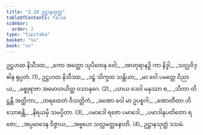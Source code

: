 ```yaml
---
title: "2.10 ဥဋ္ဌာနသုတ္တ"
tableOfContents: false
sidebar:
  order: 2
type: "tipitaka"
basket: "su"
book: "sn"
---
```



<DynamicBreadcrumb />

<Division number="334" book="sn">

<Paragraph number="386" type="verses" book="sn">
ဥဋ္ဌဟထ နိသီဒထ,_  
_ကော အတ္ထော သုပိတေန ဝေါ;_  
_အာတုရာနဉှိ ကာ နိဒ္ဒါ,_  
_သလ္လဝိဒ္ဓါန ရုပ္ပတံ. (1)_  

</Paragraph>

</Division>
<Division number="335" book="sn">

<Paragraph number="387" type="verses" book="sn">
ဥဋ္ဌဟထ နိသီဒထ,_  
_ဒဠှံ သိက္ခထ သန္တိယာ;_  
_မာ ဝေါ ပမတ္တေ ဝိညာယ,_  
_မစ္စုရာဇာ အမောဟယိတ္ထ ဝသာနုဂေ. (2)_  

</Paragraph>

</Division>
<Division number="336" book="sn">

<Paragraph number="388" type="verses" book="sn">
_ယာယ ဒေဝါ မနုဿာ စ,_  
_သိတာ တိဋ္ဌန္တိ အတ္ထိကာ;_  
_တရထေတံ ဝိသတ္တိကံ,_  
_ခဏော ဝေါ မာ ဥပစ္စဂါ;_  
_ခဏာတီတာ ဟိ သောစန္တိ,_  
_နိရယမှိ သမပ္ပိတာ. (3)_  

</Paragraph>

</Division>
<Division number="337" book="sn">

<Paragraph number="389" type="verses" book="sn">
_ပမာဒေါ ရဇော ပမာဒေါ,_  
_ပမာဒါနုပတိတော ရဇော;_  
_အပ္ပမာဒေန ဝိဇ္ဇာယ,_  
_အဗ္ဗဟေ သလ္လမတ္တနောတိ. (4)_  


</Paragraph>
</Division>

<Paragraph number="390" type="center" book="sn">
ဥဋ္ဌာနသုတ္တံ ဒသမံ.
</Paragraph>